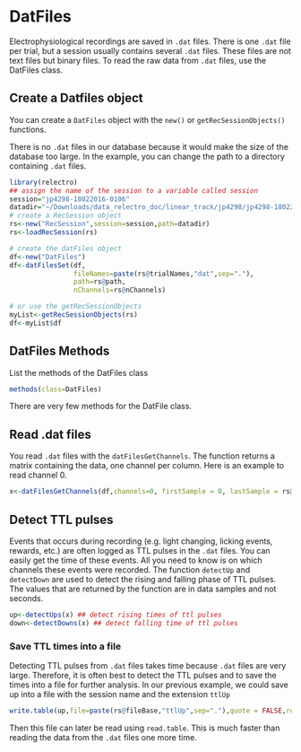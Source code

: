 # DatFiles

Electrophysiological recordings are saved in `.dat` files. 
There is one `.dat` file per trial, but a session usually contains several `.dat` files.
These files are not text files but binary files. 
To read the raw data from `.dat` files, use the DatFiles class.

## Create a Datfiles object

You can create a `DatFiles` object with the `new()` or `getRecSessionObjects()` functions. 

There is no `.dat` files in our database because it would make the size of the database too large.
In the example, you can change the path to a directory containing `.dat` files.

```r
library(relectro)
## assign the name of the session to a variable called session
session="jp4298-18022016-0106"
datadir="~/Downloads/data_relectro_doc/linear_track/jp4298/jp4298-18022016-0106"
# create a RecSession object
rs<-new("RecSession",session=session,path=datadir)
rs<-loadRecSession(rs)

# create the datFiles object
df<-new("DatFiles")
df<-datFilesSet(df,
                fileNames=paste(rs@trialNames,"dat",sep="."),
                path=rs@path,
                nChannels=rs@nChannels)

# or use the getRecSessionObjects
myList<-getRecSessionObjects(rs)
df<-myList$df
```

## DatFiles Methods
List the methods of the DatFiles class
```R
methods(class=DatFiles)
```

There are very few methods for the DatFile class.

## Read .dat files

You read `.dat` files with the `datFilesGetChannels`. The function returns a matrix containing the data, one channel per column. Here is an example to read channel 0.

```R
x<-datFilesGetChannels(df,channels=0, firstSample = 0, lastSample = rs@trialEndRes[rs@nTrials])
```

## Detect TTL pulses

Events that occurs during recording (e.g. light changing, licking events, rewards, etc.) are often logged as TTL pulses in the `.dat` files.
You can easily get the time of these events.
All you need to know is on which channels these events were recorded.
The function `detectUp` and `detectDown` are used to detect the rising and falling phase of TTL pulses.
The values that are returned by the function are in data samples and not seconds.

```R
up<-detectUps(x) ## detect rising times of ttl pulses
down<-detectDowns(x) ## detect falling time of ttl pulses
```

### Save TTL times into a file
Detecting TTL pulses from `.dat` files takes time because `.dat` files are very large. 
Therefore, it is often best to detect the TTL pulses and to save the times into a file for further analysis.
In our previous example, we could save up into a file with the session name and the extension `ttlUp`

```R
write.table(up,file=paste(rs@fileBase,"ttlUp",sep="."),quote = FALSE,row.names = FALSE, col.names = FALSE)
```

Then this file can later be read using `read.table`. This is much faster than reading the data from the `.dat` files one more time.
